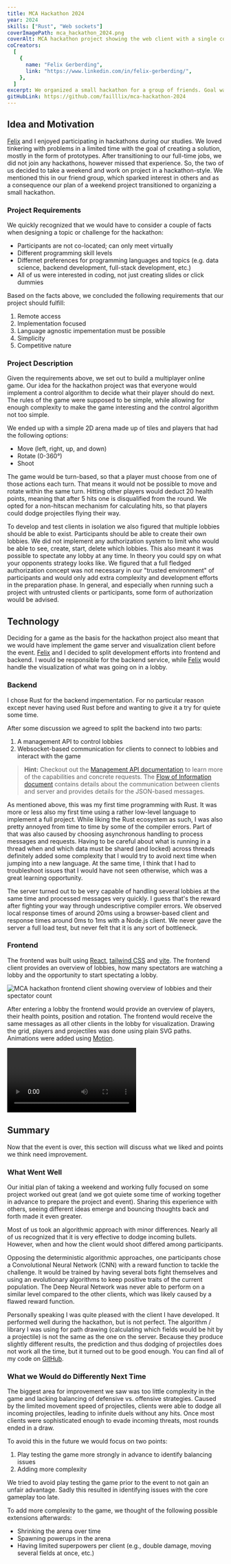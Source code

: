 ```yaml
---
title: MCA Hackathon 2024
year: 2024
skills: ["Rust", "Web sockets"]
coverImagePath: mca_hackathon_2024.png
coverAlt: MCA hackathon project showing the web client with a single connected player
coCreators:
  [
    {
      name: "Felix Gerberding",
      link: "https://www.linkedin.com/in/felix-gerberding/",
    },
  ]
excerpt: We organized a small hackathon for a group of friends. Goal was to implement a controling algorithm for a bot that would have to fight others in an arena.
gitHubLink: https://github.com/failllix/mca-hackathon-2024
---
```


## Idea and Motivation

[Felix](https://www.linkedin.com/in/felix-gerberding/) and I enjoyed participating in hackathons during our studies.
We loved tinkering with problems in a limited time with the goal of creating a solution, mostly in the form of prototypes.
After transitioning to our full-time jobs, we did not join any hackathons, however missed that experience.
So, the two of us decided to take a weekend and work on project in a hackathon-style.
We mentioned this in our friend group, which sparked interest in others and as a consequence our plan of a weekend project transitioned to organizing a small hackathon.

### Project Requirements

We quickly recognized that we would have to consider a couple of facts when designing a topic or challenge for the hackathon:

- Participants are not co-located; can only meet virtually
- Different programming skill levels
- Differnet preferences for programming languages and topics (e.g. data science, backend development, full-stack development, etc.)
- All of us were interested in coding, not just creating slides or click dummies

Based on the facts above, we concluded the following requirements that our project should fulfill:

1. Remote access
1. Implementation focused
1. Language agnostic impementation must be possible
1. Simplicity
1. Competitive nature

### Project Description

Given the requirements above, we set out to build a multiplayer online game.
Our idea for the hackathon project was that everyone would implement a control algorithm to decide what their player should do next.
The rules of the game were supposed to be simple, while allowing for enough complexity to make the game interesting and the control algorithm not too simple.

We ended up with a simple 2D arena made up of tiles and players that had the following options:

- Move (left, right, up, and down)
- Rotate (0-360°)
- Shoot

The game would be turn-based, so that a player must choose from one of those actions each turn.
That means it would not be possible to move and rotate within the same turn.
Hitting other players would deduct 20 health points, meaning that after 5 hits one is disqualified from the round.
We opted for a non-hitscan mechanism for calculating hits, so that players could dodge projectiles flying their way.

To develop and test clients in isolation we also figured that multiple lobbies should be able to exist.
Participants should be able to create their own lobbies.
We did not implement any authorization system to limit who would be able to see, create, start, delete which lobbies.
This also meant it was possible to spectate any lobby at any time.
In theory you could spy on what your opponents strategy looks like.
We figured that a full fledged authorization concept was not necessary in our "trusted environment" of participants and would only add extra complexity and development efforts in the preparation phase.
In general, and especially when running such a project with untrusted clients or participants, some form of authorization would be advised.

## Technology

Deciding for a game as the basis for the hackathon project also meant that we would have implement the game server and visualization client before the event.
[Felix](https://www.linkedin.com/in/felix-gerberding/) and I decided to split development efforts into frontend and backend.
I would be responsible for the backend service, while [Felix](https://www.linkedin.com/in/felix-gerberding/) would handle the visualization of what was going on in a lobby.

### Backend

I chose Rust for the backend impementation.
For no particular reason except never having used Rust before and wanting to give it a try for quiete some time.

After some discussion we agreed to split the backend into two parts:

1. A management API to control lobbies
1. Websocket-based communication for clients to connect to lobbies and interact with the game

> **Hint:** Checkout out the [Management API documentation](https://github.com/failllix/mca-hackathon-2024/blob/main/docs/management-api/README.md) to learn more of the capabilities and concrete requests.
> The [Flow of Information document](https://github.com/failllix/mca-hackathon-2024/blob/main/docs/game-server/README.md) contains details about the communication between clients and server and provides details for the JSON-based messages.

As mentioned above, this was my first time programming with Rust.
It was more or less also my first time using a rather low-level language to implement a full project.
While liking the Rust ecosystem as such, I was also pretty annoyed from time to time by some of the compiler errors.
Part of that was also caused by choosing asynchronous handling to process messages and requests.
Having to be careful about what is running in a thread when and which data must be shared (and locked) across threads definitely added some complexity that I would try to avoid next time when jumping into a new language.
At the same time, I think that I had to troubleshoot issues that I would have not seen otherwise, which was a great learning opportunity.

The server turned out to be very capable of handling several lobbies at the same time and processed messages very quickly.
I guess that's the reward after fighting your way through undescriptive compiler errors.
We observed local response times of around 20ms using a browser-based client and response times around 0ms to 1ms with a Node.js client.
We never gave the server a full load test, but never felt that it is any sort of bottleneck.

### Frontend

The frontend was built using [React](https://react.dev/), [tailwind CSS](https://tailwindcss.com/) and [vite](https://vite.dev/).
The frontend client provides an overview of lobbies, how many spectators are watching a lobby and the opportunity to start spectating a lobby.

![MCA hackathon frontend client showing overview of lobbies and their spectator count](../../images/projects/mca_hackathon_2024_lobby_overview.png)

After entering a lobby the frontend would provide an overview of players, their health points, position and rotation.
The frontend would receive the same messages as all other clients in the lobby for visualization.
Drawing the grid, players and projectiles was done using plain SVG paths.
Animations were added using [Motion](https://motion.dev/).

<video autoplay loop>
  <source src="/projects/mca_hackathon_2024_demo.mp4" type="video/mp4" />
  Your browser does not support the video tag.
</video>

## Summary

Now that the event is over, this section will discuss what we liked and points we think need improvement.

### What Went Well

Our initial plan of taking a weekend and working fully focused on some project worked out great (and we got quiete some time of working together in advance to prepare the project and event).
Sharing this experience with others, seeing different ideas emerge and bouncing thoughts back and forth made it even greater.

Most of us took an algorithmic approach with minor differences.
Nearly all of us recognized that it is very effective to dodge incoming bullets.
However, when and how the client would shoot differed among participants.

Opposing the deterministic algorithmic approaches, one participants chose a Convolutional Neural Network (CNN) with a reward function to tackle the challenge.
It would be trained by having several bots fight themselves and using an evolutionary algorithms to keep positive traits of the current population.
The Deep Neural Network was never able to perform on a similar level compared to the other clients, which was likely caused by a flawed reward function.

Personally speaking I was quite pleased with the client I have developed.
It performed well during the hackathon, but is not perfect.
The algorithm / library I was using for path drawing (calculating which fields would be hit by a projectile) is not the same as the one on the server.
Because they produce slightly different results, the prediction and thus dodging of projectiles does not work all the time, but it turned out to be good enough.
You can find all of my code on [GitHub](https://github.com/failllix/mca-hackathon-2024-client).

### What we Would do Differently Next Time

The biggest area for improvement we saw was too little complexity in the game and lacking balancing of defensive vs. offensive strategies.
Caused by the limited movement speed of projectiles, clients were able to dodge all incoming projectiles, leading to infinite duels without any hits.
Once most clients were sophisticated enough to evade incoming threats, most rounds ended in a draw.

To avoid this in the future we would focus on two points:

1. Play testing the game more strongly in advance to identify balancing issues
1. Adding more complexity

We tried to avoid play testing the game prior to the event to not gain an unfair advantage.
Sadly this resulted in identifying issues with the core gameplay too late.

To add more complexity to the game, we thought of the following possible extensions afterwards:

- Shrinking the arena over time
- Spawning powerups in the arena
- Having limited superpowers per client (e.g., double damage, moving several fields at once, etc.)
